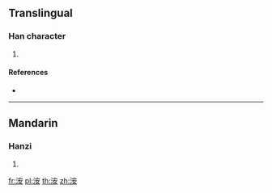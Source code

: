 {{character info/new}}
==Translingual==

===Han character===
{{Han char|rn=85|rad=水|as=06|sn=9|four=33144|canj=EJV|ids=⿰氵安}}

# {{defn|Han|sort=水06}}

====References====
* {{Han ref|kx=0620.170|dkj=17385|dj=1016.060|hdz=31616.070|uh=6D1D|ud=27933|bh=CF7D|bd=53117}}

----

==Mandarin==

===Hanzi===
{{cmn-hanzi|pin=[[àn]] ([[an4]])|wg=an<sup>4</sup>}}

# {{defn|lang=cmn|sort=水06}}

[[fr:洝]]
[[pl:洝]]
[[th:洝]]
[[zh:洝]]